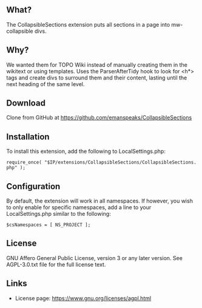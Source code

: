 <!-- README -->

== What? ==

The CollapsibleSections extension puts all sections in a page into mw-collapsible divs.

== Why? ==

We wanted them for TOPO Wiki instead of manually creating them in the wikitext or using templates.  Uses the ParserAfterTidy hook to look for <h*> tags and create divs to surround them and their content, lasting until the next heading of the same level.

== Download ==

Clone from GitHub at https://github.com/emanspeaks/CollapsibleSections

== Installation ==

To install this extension, add the following to LocalSettings.php:

 require_once( "$IP/extensions/CollapsibleSections/CollapsibleSections.php" );
 
== Configuration ==

By default, the extension will work in all namespaces.  If however, you wish to only enable for specific namespaces, add a line to your LocalSettings.php similar to the following:

 $csNamespaces = [ NS_PROJECT ];

== License ==

GNU Affero General Public License, version 3 or any later version. See AGPL-3.0.txt file for the
full license text.

== Links ==

* License page:   https://www.gnu.org/licenses/agpl.html

<!-- end of file -->
